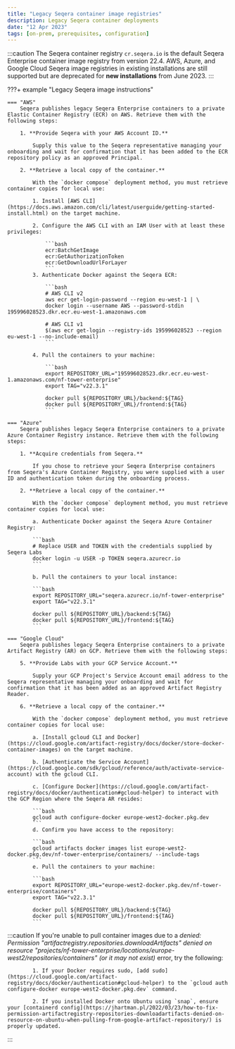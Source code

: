 ```yaml
---
title: "Legacy Seqera container image registries"
description: Legacy Seqera container deployments
date: "12 Apr 2023"
tags: [on-prem, prerequisites, configuration]
---
```


:::caution
The Seqera container registry `cr.seqera.io` is the default Seqera Enterprise container image registry from version 22.4. AWS, Azure, and Google Cloud Seqera image registries in existing installations are still supported but are deprecated for **new installations** from June 2023.
:::

???+ example "Legacy Seqera image instructions"

    === "AWS"
        Seqera publishes legacy Seqera Enterprise containers to a private Elastic Container Registry (ECR) on AWS. Retrieve them with the following steps:

        1. **Provide Seqera with your AWS Account ID.**

            Supply this value to the Seqera representative managing your onboarding and wait for confirmation that it has been added to the ECR repository policy as an approved Principal.

        2. **Retrieve a local copy of the container.**

            With the `docker compose` deployment method, you must retrieve container copies for local use:

            1. Install [AWS CLI](https://docs.aws.amazon.com/cli/latest/userguide/getting-started-install.html) on the target machine.

            2. Configure the AWS CLI with an IAM User with at least these privileges:

                ```bash
                ecr:BatchGetImage
                ecr:GetAuthorizationToken
                ecr:GetDownloadUrlForLayer
                ```
            3. Authenticate Docker against the Seqera ECR:

                ```bash
                # AWS CLI v2
                aws ecr get-login-password --region eu-west-1 | \
                docker login --username AWS --password-stdin 195996028523.dkr.ecr.eu-west-1.amazonaws.com

                # AWS CLI v1
                $(aws ecr get-login --registry-ids 195996028523 --region eu-west-1 --no-include-email)
                ```

            4. Pull the containers to your machine:

                ```bash
                export REPOSITORY_URL="195996028523.dkr.ecr.eu-west-1.amazonaws.com/nf-tower-enterprise"
                export TAG="v22.3.1"

                docker pull ${REPOSITORY_URL}/backend:${TAG}
                docker pull ${REPOSITORY_URL}/frontend:${TAG}
                ```

    === "Azure"
        Seqera publishes legacy Seqera Enterprise containers to a private Azure Container Registry instance. Retrieve them with the following steps:

        1. **Acquire credentials from Seqera.**

            If you chose to retrieve your Seqera Enterprise containers from Seqera's Azure Container Registry, you were supplied with a user ID and authentication token during the onboarding process.

        2. **Retrieve a local copy of the container.**

            With the `docker compose` deployment method, you must retrieve container copies for local use:

            a. Authenticate Docker against the Seqera Azure Container Registry:

            ```bash
            # Replace USER and TOKEN with the credentials supplied by Seqera Labs
            docker login -u USER -p TOKEN seqera.azurecr.io
            ```

            b. Pull the containers to your local instance:

            ```bash
            export REPOSITORY_URL="seqera.azurecr.io/nf-tower-enterprise"
            export TAG="v22.3.1"

            docker pull ${REPOSITORY_URL}/backend:${TAG}
            docker pull ${REPOSITORY_URL}/frontend:${TAG}
            ```

    === "Google Cloud"
        Seqera publishes legacy Seqera Enterprise containers to a private Artifact Registry (AR) on GCP. Retrieve them with the following steps:

        5. **Provide Labs with your GCP Service Account.**

            Supply your GCP Project's Service Account email address to the Seqera representative managing your onboarding and wait for confirmation that it has been added as an approved Artifact Registry Reader.

        6. **Retrieve a local copy of the container.**

            With the `docker compose` deployment method, you must retrieve container copies for local use:

            a. [Install gcloud CLI and Docker](https://cloud.google.com/artifact-registry/docs/docker/store-docker-container-images) on the target machine.

            b. [Authenticate the Service Account](https://cloud.google.com/sdk/gcloud/reference/auth/activate-service-account) with the gcloud CLI.

            c. [Configure Docker](https://cloud.google.com/artifact-registry/docs/docker/authentication#gcloud-helper) to interact with the GCP Region where the Seqera AR resides:

            ```bash
            gcloud auth configure-docker europe-west2-docker.pkg.dev
            ```
            d. Confirm you have access to the repository:

            ```bash
            gcloud artifacts docker images list europe-west2-docker.pkg.dev/nf-tower-enterprise/containers/ --include-tags
            ```
            e. Pull the containers to your machine:

            ```bash
            export REPOSITORY_URL="europe-west2-docker.pkg.dev/nf-tower-enterprise/containers"
            export TAG="v22.3.1"

            docker pull ${REPOSITORY_URL}/backend:${TAG}
            docker pull ${REPOSITORY_URL}/frontend:${TAG}
            ```

:::caution
If you're unable to pull container images due to a _denied: Permission "artifactregistry.repositories.downloadArtifacts" denied on resource "projects/nf-tower-enterprise/locations/europe-west2/repositories/containers" (or it may not exist)_ error, try the following:

            1. If your Docker requires sudo, [add sudo](https://cloud.google.com/artifact-registry/docs/docker/authentication#gcloud-helper) to the `gcloud auth configure-docker europe-west2-docker.pkg.dev` command.

            2. If you installed Docker onto Ubuntu using `snap`, ensure your [containerd config](https://jhartman.pl/2022/03/23/how-to-fix-permission-artifactregistry-repositories-downloadartifacts-denied-on-resource-on-ubuntu-when-pulling-from-google-artifact-repository/) is properly updated.

:::
